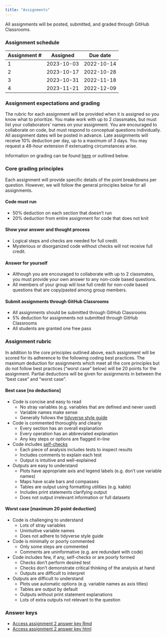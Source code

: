 ```yaml
---
title: "Assignments"
---
```


All assignments will be posted, submitted, and graded through GitHub Classrooms. 

### Assignment schedule

| Assignment #| Assigned   | Due date   |
|---|------------|------------|
| 1 | 2023-10-03 | 2022-10-14 |
| 2 | 2023-10-17 | 2022-10-28 |
| 3 | 2023-10-31 | 2022-11-18 |
| 4 | 2023-11-21 | 2022-12-09 |

### Assignment expectations and grading

The rubric for each assignment will be provided when it is assigned so you know what to prioritize. You make work with up to 2 classmates, but must list your collaborators’ names on your assignment. You are encouraged to collaborate on code, but must respond to conceptual questions individually. All assignment dates will be posted in advance. Late assignments will receive 10% deduction per day, up to a maximum of 3 days. You may request a 48-hour extension if extenuating circumstances arise. 

Information on grading can be found [here](assignment-rubric.pdf) or outlined below.

### Core grading principles

Each assignment will provide specific details of the point breakdowns per question. However, we will follow the general principles below for all assignments.

#### Code must run
* 50% deduction on each section that doesn’t run
* 20% deduction from entire assignment for code that does not knit

#### Show your answer and thought process
* Logical steps and checks are needed for full credit. 
* Mysterious or disorganized code without checks will not receive full credit.

#### Answer for yourself
* Although you are encouraged to collaborate with up to 2 classmates, you must provide your own answer to any non-code based questions.
* All members of your group will lose full credit for non-code based questions that are copy/pasted among group members.

#### Submit assignments through GitHub Classrooms
* All assignments should be submitted through GitHub Classrooms
* 5% deduction for assignments not submitted through GitHub Classrooms
* All students are granted one free pass

### Assignment rubric
In addition to the core principles outlined above, each assignment will be scored for its adherence to the following coding best practices. The maximum deduction for assignments which meet all the core principles but do not follow best practices (“worst case” below) will be 20 points for the assignment. Partial deductions will be given for assignments in between the “best case” and “worst case”.

#### Best case [no deductions]
* Code is concise and easy to read
  * No stray variables (e.g. variables that are defined and never used)
  * Variable names make sense
  * Generally follows the [tidyverse style guide](https://style.tidyverse.org/index.html)
* Code is commented thoroughly and clearly
  * Every section has an overall explanation
  * Every operation has an abbreviated explanation
  * Any key steps or options are flagged in-line
* Code includes [self-checks](assignments/self-check-template.html)
  * Each piece of analysis includes tests to inspect results
  * Includes comments to explain each test
  * Output is intuitive and well-explained
* Outputs are easy to understand
  * Plots have appropriate axis and legend labels (e.g. don’t use variable names) 
  * Maps have scale bars and compasses
  * Tables are output using formatting utilities (e.g. kable)
  * Includes print statements clarifying output
  * Does not output irrelevant information or full datasets
  
#### Worst case [maximum 20 point deduction]
* Code is challenging to understand
  * Lots of stray variables
  * Unintuitive variable names
  * Does not adhere to tidyverse style guide
* Code is minimally or poorly commented
  * Only some steps are commented
  * Comments are uninformative (e.g. are redundant with code)
* Code includes few, if any, self-checks or are poorly formed
  * Checks don’t perform desired test
  * Checks don’t demonstrate critical thinking of the analysis at hand
  * Outputs are difficult to interpret
* Outputs are difficult to understand 
  * Plots use automatic options (e.g. variable names as axis titles)
  * Tables are output by default
  * Outputs without print statement explanations
  * Lots of extra outputs not relevant to the question



### Answer keys
-   [Access assignment 2 answer key Rmd](assignments/assignment2-rubric.Rmd)\
-   [Access assignment 2 answer key html](assignments/assignment2-rubric.html)\

<!-- -   [Access assignment 3 rubric Rmd](assignments/assignment3-rubric.Rmd)\ -->
<!-- -   [Access assignment 3 rubric html](assignments/assignment3-rubric.html)\ -->
<!-- -   [Access assignment 4 rubric Rmd](assignments/assignment4-rubric.Rmd)\ -->
<!-- -   [Access assignment 4 rubric html](assignments/assignment4-rubric.html) -->
